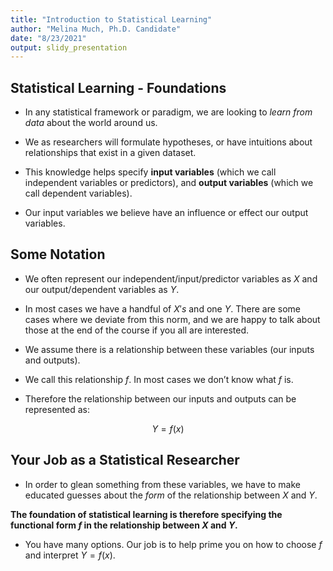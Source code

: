```yaml
---
title: "Introduction to Statistical Learning"
author: "Melina Much, Ph.D. Candidate"
date: "8/23/2021"
output: slidy_presentation
---
```


## Statistical Learning - Foundations

- In any statistical framework or paradigm, we are looking to *learn from data* about the world around us. 

- We as researchers will formulate hypotheses, or have intuitions about relationships that exist in a given dataset.

- This knowledge helps specify **input variables** (which we call independent variables or predictors), and **output variables** (which we call dependent variables). 
    
- Our input variables we believe have an influence or effect our output variables. 

## Some Notation

- We often represent our independent/input/predictor variables as $X$ and our output/dependent variables as $Y$.

- In most cases we have a handful of $X's$ and one $Y$. There are some cases where we deviate from this norm, and we are happy to talk about those at the end of the course if you all are interested.

- We assume there is a relationship between these variables (our inputs and outputs).

- We call this relationship $f$. In most cases we don't know what $f$ is.

- Therefore the relationship between our inputs and outputs can be represented as: 

$$Y = f(x)$$

## Your Job as a Statistical Researcher

- In order to glean something from these variables, we have to make educated guesses about the *form* of the relationship between $X$ and $Y$. 

**The foundation of statistical learning is therefore specifying the functional form $f$ in the relationship between $X$ and $Y$.**

- You have many options. Our job is to help prime you on how to choose $f$ and interpret $Y = f(x)$.



